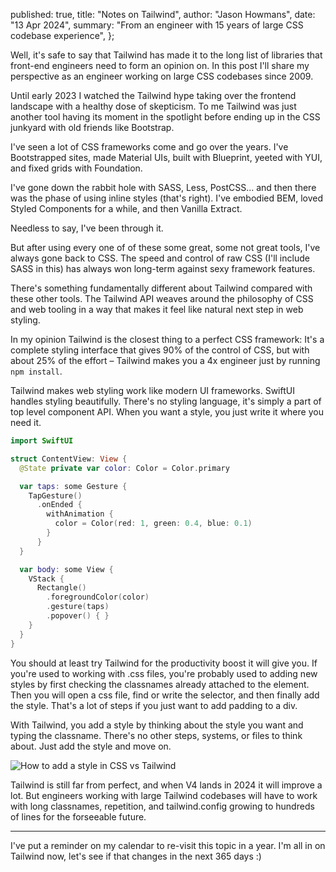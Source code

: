 
  published: true,
  title: "Notes on Tailwind",
  author: "Jason Howmans",
  date: "13 Apr 2024",
  summary: "From an engineer with 15 years of large CSS codebase experience",
};

Well, it's safe to say that Tailwind has made it to the long list of libraries that front-end engineers need to form an opinion on. In this post I'll share my perspective as an engineer working on large CSS codebases since 2009.

Until early 2023 I watched the Tailwind hype taking over the frontend landscape with a healthy dose of skepticism. To me Tailwind was just another tool having its moment in the spotlight before ending up in the CSS junkyard with old friends like Bootstrap.

I've seen a lot of CSS frameworks come and go over the years. I've Bootstrapped sites, made Material UIs, built with Blueprint, yeeted with YUI, and fixed grids with Foundation.

I've gone down the rabbit hole with SASS, Less, PostCSS... and then there was the phase of using inline styles (that's right). I've embodied BEM, loved Styled Components for a while, and then Vanilla Extract.

Needless to say, I've been through it.

But after using every one of of these some great, some not great tools, I've always gone back to CSS. The speed and control of raw CSS (I'll include SASS in this) has always won long-term against sexy framework features.

There's something fundamentally different about Tailwind compared with these other tools. The Tailwind API weaves around the philosophy of CSS and web tooling in a way that makes it feel like natural next step in web styling.

In my opinion Tailwind is the closest thing to a perfect CSS framework: It's a complete styling interface that gives 90% of the control of CSS, but with about 25% of the effort – Tailwind makes you a 4x engineer just by running `npm install`.

Tailwind makes web styling work like modern UI frameworks. SwiftUI handles styling beautifully. There's no styling language, it's simply a part of top level component API. When you want a style, you just write it where you need it.

```swift
import SwiftUI

struct ContentView: View {
  @State private var color: Color = Color.primary

  var taps: some Gesture {
    TapGesture()
      .onEnded {
        withAnimation {
          color = Color(red: 1, green: 0.4, blue: 0.1)
        }
      }
  }

  var body: some View {
    VStack {
      Rectangle()
        .foregroundColor(color)
        .gesture(taps)
        .popover() { }
    }
  }
}
```

You should at least try Tailwind for the productivity boost it will give you. If you're used to working with .css files, you're probably used to adding new styles by first checking the classnames already attached to the element. Then you will open a css file, find or write the selector, and then finally add the style. That's a lot of steps if you just want to add padding to a div.

With Tailwind, you add a style by thinking about the style you want and typing the classname. There's no other steps, systems, or files to think about. Just add the style and move on.

<picture>
  <source srcSet={leapsDark.src} media="(prefers-color-scheme: dark)" />
  <img
    src={leapsLight.src}
    width={leapsLight.width}
    height={leapsLight.height}
    alt="How to add a style in CSS vs Tailwind"
  />
</picture>

Tailwind is still far from perfect, and when V4 lands in 2024 it will improve a lot. But engineers working with large Tailwind codebases will have to work with long classnames, repetition, and tailwind.config growing to hundreds of lines for the forseeable future.

---

I've put a reminder on my calendar to re-visit this topic in a year. I'm all in on Tailwind now, let's see if that changes in the next 365 days :)
